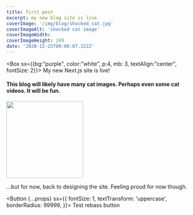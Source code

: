 ```yaml
---
title: first post
excerpt: my new blog site is live
coverImage: '/img/blog/shocked_cat.jpg'
coverImageAlt: 'shocked cat image'
coverImageWidth: 
coverImageHeight: 249
date: '2020-12-25T09:00:07.322Z'
---
```

<Box sx={{bg:"purple", color:"white", p:4, mb: 3, textAlign:"center", fontSize: 2}}>
  My new Next.js site is live! 
</Box>


<div style={{ padding: '20px', textAlign: 'center', alignItems: 'center' }}>
  <h4>This blog will likely have many cat images. Perhaps even some cat videos. It will be fun.</h4>
  <img height="200" src="/img/blog/puff_catty_desk_corner_pose.jpg" />
</div>

...but for now, back to designing the site. Feeling proud for now though.

<Button
    {...props}
    sx={{
      fontSize: 1,
      textTransform: 'uppercase',
      borderRadius: 99999,
    }}> 
  Test rebass button
</Button>
